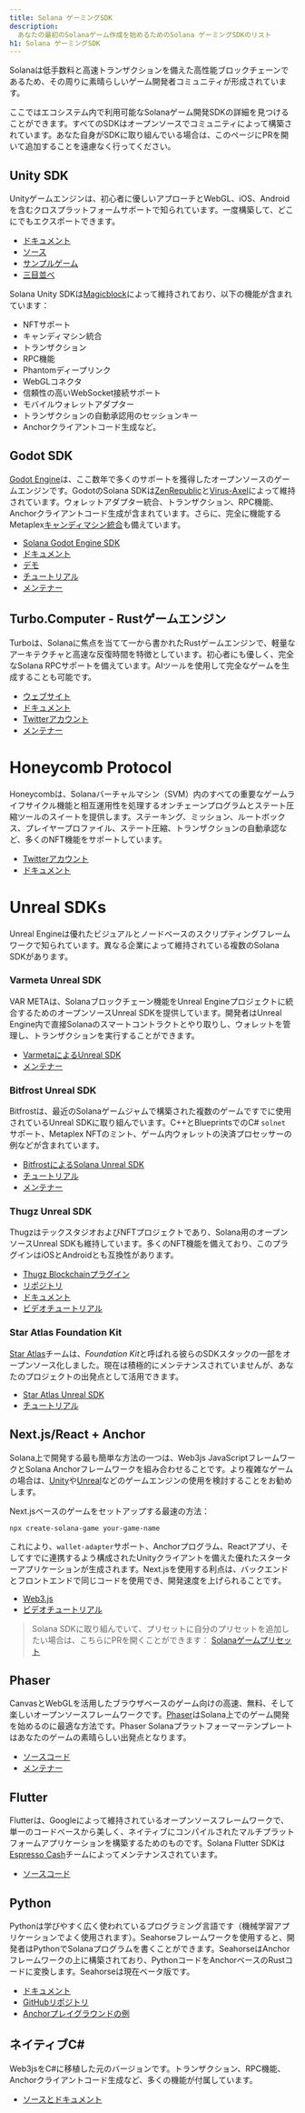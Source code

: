 ```yaml
---
title: Solana ゲーミングSDK
description:
  あなたの最初のSolanaゲーム作成を始めるためのSolana ゲーミングSDKのリスト
h1: Solana ゲーミングSDK
---
```


Solanaは低手数料と高速トランザクションを備えた高性能ブロックチェーンであるため、その周りに素晴らしいゲーム開発者コミュニティが形成されています。

ここではエコシステム内で利用可能なSolanaゲーム開発SDKの詳細を見つけることができます。すべてのSDKはオープンソースでコミュニティによって構築されています。あなた自身がSDKに取り組んでいる場合は、このページにPRを開いて追加することを遠慮なく行ってください。

## Unity SDK

Unityゲームエンジンは、初心者に優しいアプローチとWebGL、iOS、Androidを含むクロスプラットフォームサポートで知られています。一度構築して、どこにでもエクスポートできます。

- [ドキュメント](https://docs.magicblock.gg/introduction)
- [ソース](https://github.com/magicblock-labs/Solana.Unity-SDK)
- [サンプルゲーム](https://github.com/solana-developers/solana-game-examples)
- [三目並べ](https://blog.magicblock.gg/bolt-tic-tac-toe/)

Solana Unity
SDKは[Magicblock](https://www.magicblock.gg/)によって維持されており、以下の機能が含まれています：

- NFTサポート
- キャンディマシン統合
- トランザクション
- RPC機能
- Phantomディープリンク
- WebGLコネクタ
- 信頼性の高いWebSocket接続サポート
- モバイルウォレットアダプター
- トランザクションの自動承認用のセッションキー
- Anchorクライアントコード生成など。

## Godot SDK

[Godot Engine](https://godotengine.org/)は、ここ数年で多くのサポートを獲得したオープンソースのゲームエンジンです。GodotのSolana
SDKは[ZenRepublic](https://twitter.com/ZenRepublicNDM)と[Virus-Axel](https://twitter.com/AxelBenjam)によって維持されています。ウォレットアダプター統合、トランザクション、RPC機能、Anchorクライアントコード生成が含まれています。さらに、完全に機能するMetaplex[キャンディマシン統合](https://zenwiki.gitbook.io/solana-godot-sdk-docs/guides/setup-candy-machine)も備えています。

- [Solana Godot Engine SDK](https://github.com/Virus-Axel/godot-solana-sdk)
- [ドキュメント](https://zenwiki.gitbook.io/solana-godot-sdk-docs)
- [デモ](https://github.com/ZenRepublic/GodotSolanaSDKDemoPackage)
- [チュートリアル](https://www.youtube.com/watch?v=tszFPInYmXQ)
- [メンテナー](https://twitter.com/ZenRepublicNDM)

## Turbo.Computer - Rustゲームエンジン

Turboは、Solanaに焦点を当てて一から書かれたRustゲームエンジンで、軽量なアーキテクチャと高速な反復時間を特徴としています。初心者にも優しく、完全なSolana
RPCサポートを備えています。AIツールを使用して完全なゲームを生成することも可能です。

- [ウェブサイト](https://turbo.computer/)
- [ドキュメント](https://docs.turbo.computer/)
- [Twitterアカウント](https://twitter.com/makegamesfast)
- [メンテナー](https://twitter.com/jozanza)

# Honeycomb Protocol

Honeycombは、Solanaバーチャルマシン（SVM）内のすべての重要なゲームライフサイクル機能と相互運用性を処理するオンチェーンプログラムとステート圧縮ツールのスイートを提供します。ステーキング、ミッション、ルートボックス、プレイヤープロファイル、ステート圧縮、トランザクションの自動承認など、多くのNFT機能をサポートしています。

- [Twitterアカウント](https://twitter.com/honeycomb_prtcl)
- [ドキュメント](https://docs.honeycombprotocol.com/)

# Unreal SDKs

Unreal
Engineは優れたビジュアルとノードベースのスクリプティングフレームワークで知られています。異なる企業によって維持されている複数のSolana
SDKがあります。

### Varmeta Unreal SDK

VAR METAは、Solanaブロックチェーン機能をUnreal
Engineプロジェクトに統合するためのオープンソースUnreal
SDKを提供しています。開発者はUnreal
Engine内で直接Solanaのスマートコントラクトとやり取りし、ウォレットを管理し、トランザクションを実行することができます。

- [VarmetaによるUnreal SDK](https://github.com/VAR-META-Tech/UnrealSolanaSDK)
- [メンテナー](https://www.var-meta.com/)

### Bitfrost Unreal SDK

Bitfrostは、最近のSolanaゲームジャムで構築された複数のゲームですでに使用されているUnreal
SDKに取り組んでいます。C++とBlueprintsでのC# `solnet` サポート、Metaplex
NFTのミント、ゲーム内ウォレットの決済プロセッサーの例などが含まれています。

- [BitfrostによるSolana Unreal SDK](https://github.com/Bifrost-Technologies/Solana-Unreal-SDK)
- [チュートリアル](https://www.youtube.com/watch?v=S8fm8mFeUkk)
- [メンテナー](https://twitter.com/BifrostTitan)

### Thugz Unreal SDK

ThugzはテックスタジオおよびNFTプロジェクトであり、Solana用のオープンソースUnreal
SDKも維持しています。多くのNFT機能を備えており、このプラグインはiOSとAndroidとも互換性があります。

- [Thugz Blockchainプラグイン](https://www.fab.com/listings/a7e220ba-93e5-4a3b-99e7-17b13da76f05)
- [リポジトリ](https://github.com/ThugzLabs/Thugz-BC-Plugin-Packaged-for-UE5.4)
- [ドキュメント](https://thugzblockchainplugin-docs.vercel.app/)
- [ビデオチュートリアル](https://www.youtube.com/watch?v=dS7sTZd_E9U&ab_channel=ThugzNFT)

### Star Atlas Foundation Kit

[Star Atlas](https://staratlas.com/)チームは、*Foundation
Kit*と呼ばれる彼らのSDKスタックの一部をオープンソース化しました。現在は積極的にメンテナンスされていませんが、あなたのプロジェクトの出発点として活用できます。

- [Star Atlas Unreal SDK](https://github.com/staratlasmeta/FoundationKit)
- [チュートリアル](https://www.youtube.com/watch?v=S8fm8mFeUkk)

## Next.js/React + Anchor

Solana上で開発する最も簡単な方法の一つは、Web3js
JavaScriptフレームワークとSolana
Anchorフレームワークを組み合わせることです。より複雑なゲームの場合は、[Unity](#unity-sdk)や[Unreal](#unreal-sdks)などのゲームエンジンの使用を検討することをお勧めします。

Next.jsベースのゲームをセットアップする最速の方法：

```shell
npx create-solana-game your-game-name
```

これにより、`wallet-adapter`サポート、Anchorプログラム、Reactアプリ、そしてすでに連携するよう構成されたUnityクライアントを備えた優れたスターターアプリケーションが生成されます。Next.jsを使用する利点は、バックエンドとフロントエンドで同じコードを使用でき、開発速度を上げられることです。

- [Web3.js](https://solana.com/docs/clients/javascript)
- [ビデオチュートリアル](https://www.youtube.com/watch?v=fnhivg_pemI&t=1s&ab_channel=Solana)

> Solana
> SDKに取り組んでいて、プリセットに自分のプリセットを追加したい場合は、こちらにPRを開くことができます：
> [Solanaゲームプリセット](https://github.com/solana-developers/solana-game-preset)

## Phaser

CanvasとWebGLを活用したブラウザベースのゲーム向けの高速、無料、そして楽しいオープンソースフレームワークです。[Phaser](https://phaser.io/)はSolana上でのゲーム開発を始めるのに最適な方法です。Phaser
Solanaプラットフォーマーテンプレートはあなたのゲームの素晴らしい出発点となります。

- [ソースコード](https://github.com/Bread-Heads-NFT/phaser-solana-platformer-template)
- [メンテナー](https://twitter.com/blockiosaurus)

## Flutter

Flutterは、Googleによって維持されているオープンソースフレームワークで、単一のコードベースから美しく、ネイティブにコンパイルされたマルチプラットフォームアプリケーションを構築するためのものです。Solana
Flutter
SDKは[Espresso Cash](https://www.espressocash.com/)チームによってメンテナンスされています。

- [ソースコード](https://github.com/espresso-cash/espresso-cash-public)

## Python

Pythonは学びやすく広く使われているプログラミング言語です（機械学習アプリケーションでよく使用されます）。Seahorseフレームワークを使用すると、開発者はPythonでSolanaプログラムを書くことができます。SeahorseはAnchorフレームワークの上に構築されており、PythonコードをAnchorベースのRustコードに変換します。Seahorseは現在ベータ版です。

- [ドキュメント](https://www.seahorse.dev/)
- [GitHubリポジトリ](https://github.com/solana-developers/seahorse)
- [Anchorプレイグラウンドの例](https://beta.solpg.io/tutorials/hello-seahorse)

## ネイティブC#

Web3jsをC#に移植した元のバージョンです。トランザクション、RPC機能、Anchorクライアントコード生成など、多くの機能が付属しています。

- [ソースとドキュメント](https://github.com/bmresearch/Solnet/blob/master/docs/articles/getting_started.md)
